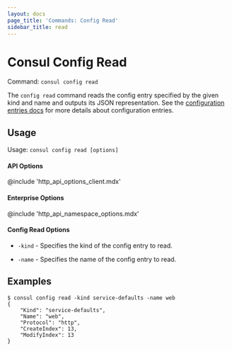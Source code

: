 ```yaml
---
layout: docs
page_title: 'Commands: Config Read'
sidebar_title: read
---
```


# Consul Config Read

Command: `consul config read`

The `config read` command reads the config entry specified by the given
kind and name and outputs its JSON representation. See the
[configuration entries docs](/docs/agent/config_entries) for more
details about configuration entries.

## Usage

Usage: `consul config read [options]`

#### API Options

@include 'http_api_options_client.mdx'

#### Enterprise Options

@include 'http_api_namespace_options.mdx'

#### Config Read Options

- `-kind` - Specifies the kind of the config entry to read.

- `-name` - Specifies the name of the config entry to read.

## Examples

    $ consul config read -kind service-defaults -name web
    {
        "Kind": "service-defaults",
        "Name": "web",
        "Protocol": "http",
        "CreateIndex": 13,
        "ModifyIndex": 13
    }

